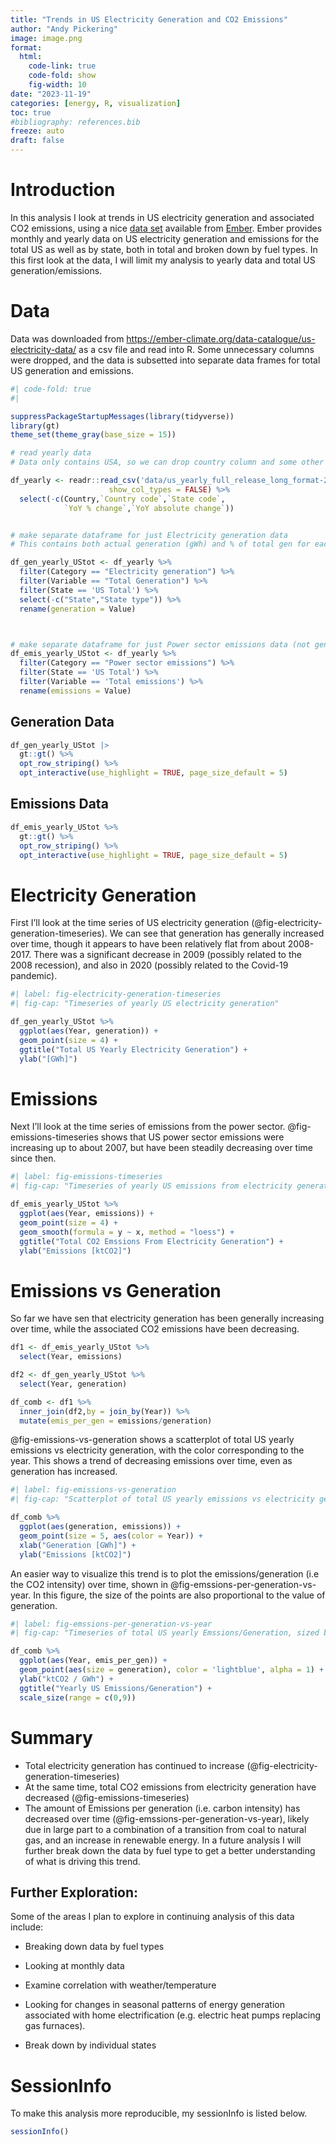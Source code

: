 ```yaml
---
title: "Trends in US Electricity Generation and CO2 Emissions" 
author: "Andy Pickering" 
image: image.png 
format: 
  html:
    code-link: true
    code-fold: show
    fig-width: 10
date: "2023-11-19"
categories: [energy, R, visualization]
toc: true
#bibliography: references.bib
freeze: auto
draft: false
---
```


# Introduction

In this analysis I look at trends in US electricity generation and associated CO2 emissions, using a nice [data set](https://ember-climate.org/data-catalogue/us-electricity-data/) available from [Ember](https://ember-climate.org/). Ember provides monthly and yearly data on US electricity generation and emissions for the total US as well as by state, both in total and broken down by fuel types. In this first look at the data, I will limit my analysis to yearly data and total US generation/emissions.

# Data

Data was downloaded from <https://ember-climate.org/data-catalogue/us-electricity-data/> as a csv file and read into R. Some unnecessary columns were dropped, and the data is subsetted into separate data frames for total US generation and emissions.

```r
#| code-fold: true
#| 

suppressPackageStartupMessages(library(tidyverse))
library(gt)
theme_set(theme_gray(base_size = 15))

# read yearly data
# Data only contains USA, so we can drop country column and some other un-needed ones

df_yearly <- readr::read_csv('data/us_yearly_full_release_long_format-2.csv', 
                      show_col_types = FALSE) %>% 
  select(-c(Country,`Country code`,`State code`,
            `YoY % change`,`YoY absolute change`))


# make separate dataframe for just Electricity generation data
# This contains both actual generation (gWh) and % of total gen for each fuel type

df_gen_yearly_UStot <- df_yearly %>% 
  filter(Category == "Electricity generation") %>% 
  filter(Variable == "Total Generation") %>% 
  filter(State == 'US Total') %>% 
  select(-c("State","State type")) %>% 
  rename(generation = Value)



# make separate dataframe for just Power sector emissions data (not generation)
df_emis_yearly_UStot <- df_yearly %>% 
  filter(Category == "Power sector emissions") %>% 
  filter(State == 'US Total') %>% 
  filter(Variable == 'Total emissions') %>% 
  rename(emissions = Value)


```

## Generation Data 

```r

df_gen_yearly_UStot |>
  gt::gt() %>% 
  opt_row_striping() %>% 
  opt_interactive(use_highlight = TRUE, page_size_default = 5)

```

## Emissions Data

```r

df_emis_yearly_UStot %>% 
  gt::gt() %>% 
  opt_row_striping() %>% 
  opt_interactive(use_highlight = TRUE, page_size_default = 5)

```

# Electricity Generation

First I'll look at the time series of US electricity generation (@fig-electricity-generation-timeseries). We can see that generation has generally increased over time, though it appears to have been relatively flat from about 2008-2017. There was a significant decrease in 2009 (possibly related to the 2008 recession), and also in 2020 (possibly related to the Covid-19 pandemic).

```r
#| label: fig-electricity-generation-timeseries
#| fig-cap: "Timeseries of yearly US electricity generation"

df_gen_yearly_UStot %>% 
  ggplot(aes(Year, generation)) +
  geom_point(size = 4) +
  ggtitle("Total US Yearly Electricity Generation") +
  ylab("[GWh]")

```

# Emissions

Next I'll look at the time series of emissions from the power sector. @fig-emissions-timeseries shows that US power sector emissions were increasing up to about 2007, but have been steadily decreasing over time since then.

```r
#| label: fig-emissions-timeseries
#| fig-cap: "Timeseries of yearly US emissions from electricity generation"

df_emis_yearly_UStot %>% 
  ggplot(aes(Year, emissions)) +
  geom_point(size = 4) +
  geom_smooth(formula = y ~ x, method = "loess") +
  ggtitle("Total CO2 Emssions From Electricity Generation") +
  ylab("Emissions [ktCO2]")

```

# Emissions vs Generation

So far we have sen that electricity generation has been generally increasing over time, while the associated CO2 emissions have been decreasing.

```r

df1 <- df_emis_yearly_UStot %>% 
  select(Year, emissions)

df2 <- df_gen_yearly_UStot %>% 
  select(Year, generation) 

df_comb <- df1 %>% 
  inner_join(df2,by = join_by(Year)) %>% 
  mutate(emis_per_gen = emissions/generation)

```

@fig-emissions-vs-generation shows a scatterplot of total US yearly emissions vs electricity generation, with the color corresponding to the year. This shows a trend of decreasing emissions over time, even as generation has increased.

```r
#| label: fig-emissions-vs-generation
#| fig-cap: "Scatterplot of total US yearly emissions vs electricity generation"

df_comb %>% 
  ggplot(aes(generation, emissions)) +
  geom_point(size = 5, aes(color = Year)) +
  xlab("Generation [GWh]") +
  ylab("Emissions [ktCO2]")

```

An easier way to visualize this trend is to plot the emissions/generation (i.e the CO2 intensity) over time, shown in @fig-emssions-per-generation-vs-year. In this figure, the size of the points are also proportional to the value of generation.

```r
#| label: fig-emssions-per-generation-vs-year
#| fig-cap: "Timeseries of total US yearly Emssions/Generation, sized by value of generation"

df_comb %>% 
  ggplot(aes(Year, emis_per_gen)) +
  geom_point(aes(size = generation), color = 'lightblue', alpha = 1) +
  ylab("ktCO2 / GWh") +
  ggtitle("Yearly US Emissions/Generation") +
  scale_size(range = c(0,9))

```

# Summary

-   Total electricity generation has continued to increase (@fig-electricity-generation-timeseries)
-   At the same time, total CO2 emissions from electricity generation have decreased (@fig-emissions-timeseries)
-   The amount of Emissions per generation (i.e. carbon intensity) has decreased over time (@fig-emssions-per-generation-vs-year), likely due in large part to a combination of a transition from coal to natural gas, and an increase in renewable energy. In a future analysis I will further break down the data by fuel type to get a better understanding of what is driving this trend.

## Further Exploration:

Some of the areas I plan to explore in continuing analysis of this data include:

-   Breaking down data by fuel types

-   Looking at monthly data

-   Examine correlation with weather/temperature

-   Looking for changes in seasonal patterns of energy generation associated with home electrification (e.g. electric heat pumps replacing gas furnaces).

-   Break down by individual states

# SessionInfo

To make this analysis more reproducible, my sessionInfo is listed below.

```r

sessionInfo()

```
